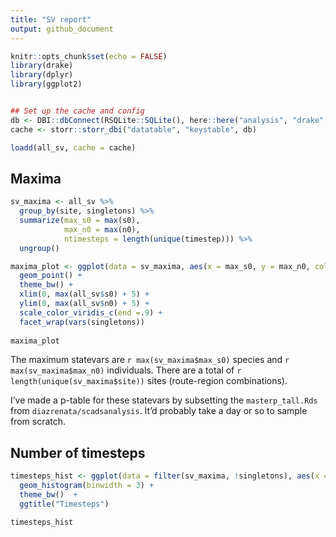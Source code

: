 ```yaml
---
title: "SV report"
output: github_document
---
```


```r
knitr::opts_chunk$set(echo = FALSE)
library(drake)
library(dplyr)
library(ggplot2)


## Set up the cache and config
db <- DBI::dbConnect(RSQLite::SQLite(), here::here("analysis", "drake", "drake-cache-bbs.sqlite"))
cache <- storr::storr_dbi("datatable", "keystable", db)

loadd(all_sv, cache = cache)
```

## Maxima

```r

sv_maxima <- all_sv %>%
  group_by(site, singletons) %>%
  summarize(max_s0 = max(s0),
            max_n0 = max(n0),
            ntimesteps = length(unique(timestep))) %>%
  ungroup()

maxima_plot <- ggplot(data = sv_maxima, aes(x = max_s0, y = max_n0, color = ntimesteps)) + 
  geom_point() +
  theme_bw() + 
  xlim(0, max(all_sv$s0) + 5) +
  ylim(0, max(all_sv$n0) + 5) +
  scale_color_viridis_c(end =.9) +
  facet_wrap(vars(singletons))
  
maxima_plot

```

The maximum statevars are `r max(sv_maxima$max_s0)` species and `r max(sv_maxima$max_n0)` individuals. There are a total of `r length(unique(sv_maxima$site))` sites (route-region combinations). 

I've made a p-table for these statevars by subsetting the `masterp_tall.Rds` from `diazrenata/scadsanalysis`. It'd probably take a day or so to sample from scratch.

## Number of timesteps

```r

timesteps_hist <- ggplot(data = filter(sv_maxima, !singletons), aes(x = ntimesteps)) +
  geom_histogram(binwidth = 3) +
  theme_bw()  +
  ggtitle("Timesteps")

timesteps_hist
```


